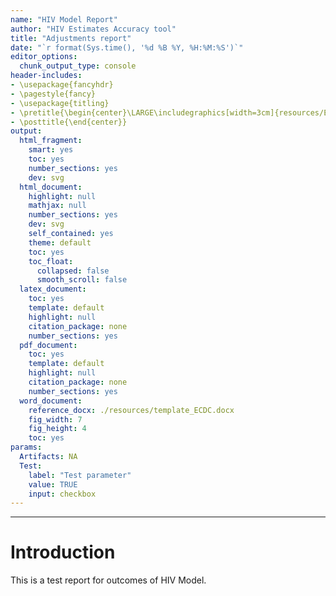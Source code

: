 ```yaml
---
name: "HIV Model Report"
author: "HIV Estimates Accuracy tool"
title: "Adjustments report"
date: "`r format(Sys.time(), '%d %B %Y, %H:%M:%S')`"
editor_options: 
  chunk_output_type: console
header-includes:
- \usepackage{fancyhdr}
- \pagestyle{fancy}
- \usepackage{titling}
- \pretitle{\begin{center}\LARGE\includegraphics[width=3cm]{resources/ECDC_logo.pdf}\\[\bigskipamount]}
- \posttitle{\end{center}}  
output:
  html_fragment:
    smart: yes
    toc: yes
    number_sections: yes
    dev: svg
  html_document:
    highlight: null
    mathjax: null
    number_sections: yes
    dev: svg
    self_contained: yes
    theme: default
    toc: yes
    toc_float:
      collapsed: false
      smooth_scroll: false
  latex_document:
    toc: yes
    template: default
    highlight: null
    citation_package: none
    number_sections: yes
  pdf_document:
    toc: yes
    template: default
    highlight: null
    citation_package: none
    number_sections: yes
  word_document:
    reference_docx: ./resources/template_ECDC.docx
    fig_width: 7
    fig_height: 4
    toc: yes
params:
  Artifacts: NA
  Test:
    label: "Test parameter"
    value: TRUE
    input: checkbox
---
```


----------------------------------------------------------------------------------------------------

# Introduction

This is a test report for outcomes of HIV Model.
